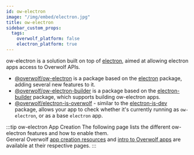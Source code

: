 ```yaml
---
id: ow-electron
image: "/img/embed/electron.jpg"
title: ow-electron
sidebar_custom_props:
  tags:
    overwolf_platform: false
    electron_platform: true
---
```


ow-electron is a solution built on top of [electron](https://www.electronjs.org/), aimed at allowing electron apps access to Overwolf APIs.

- [@overwolf/ow-electron](https://www.npmjs.com/package/@overwolf/ow-electron) is a package based on the
[electron](https://www.npmjs.com/package/electron) package, adding several new features to it.
- [@overwolf/ow-electron-builder](https://www.npmjs.com/package/@overwolf/ow-electron-builder) is a package based on the 
[electron-builder](https://www.npmjs.com/package/electron-builder) package, which supports building ow-electron apps.
- [@overwolf/electron-is-overwolf](https://www.npmjs.com/package/@overwolf/electron-is-overwolf) - similar to the
[electron-is-dev](https://www.npmjs.com/package/electron-is-dev) package, allows your app to check whether it's currently running as `ow-electron`, or as a base `electron` app.

<div className="underline-patch">

:::tip ow-electron App Creation
The following page lists the different ow-electron features and how to enable them.  
General Overwolf [app creation resources](/start/getting-started/app-creation-process) and [intro to Overwolf apps](/start/getting-started) are available at their respective pages.
:::

</div>


<ReadMe/>